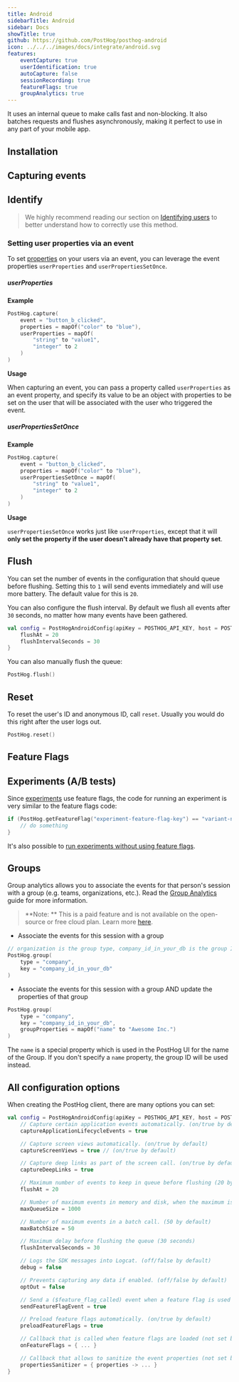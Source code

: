 ```yaml
---
title: Android
sidebarTitle: Android
sidebar: Docs
showTitle: true
github: https://github.com/PostHog/posthog-android
icon: ../../../images/docs/integrate/android.svg
features:
    eventCapture: true
    userIdentification: true
    autoCapture: false
    sessionRecording: true
    featureFlags: true
    groupAnalytics: true
---
```


It uses an internal queue to make calls fast and non-blocking. It also batches requests and flushes asynchronously, making it perfect to use in any part of your mobile app.


## Installation

<AndroidInstall />

## Capturing events

<AndroidSendEvents />

## Identify

> We highly recommend reading our section on [Identifying users](/docs/integrate/identifying-users) to better understand how to correctly use this method.

<AndroidIdentify />

### Setting user properties via an event

To set [properties](/docs/data/user-properties) on your users via an event, you can leverage the event properties `userProperties` and `userPropertiesSetOnce`.

##### userProperties

**Example**

```kotlin
PostHog.capture(
    event = "button_b_clicked",
    properties = mapOf("color" to "blue"),
    userProperties = mapOf(
        "string" to "value1",
        "integer" to 2
    )
)
```

**Usage**

When capturing an event, you can pass a property called `userProperties` as an event property, and specify its value to be an object with properties to be set on the user that will be associated with the user who triggered the event.

##### userPropertiesSetOnce

**Example**

```kotlin
PostHog.capture(
    event = "button_b_clicked",
    properties = mapOf("color" to "blue"),
    userPropertiesSetOnce = mapOf(
        "string" to "value1",
        "integer" to 2
    )
)
```

**Usage**

`userPropertiesSetOnce` works just like `userProperties`, except that it will **only set the property if the user doesn't already have that property set**.

## Flush

You can set the number of events in the configuration that should queue before flushing.
Setting this to `1` will send events immediately and will use more battery. The default value for this is `20`.

You can also configure the flush interval. By default we flush all events after `30` seconds,
no matter how many events have been gathered.

```kotlin
val config = PostHogAndroidConfig(apiKey = POSTHOG_API_KEY, host = POSTHOG_HOST).apply { 
    flushAt = 20
    flushIntervalSeconds = 30
}
```

You can also manually flush the queue:

```kotlin
PostHog.flush() 
```

## Reset

To reset the user's ID and anonymous ID, call `reset`. Usually you would do this right after the user logs out.

```kotlin
PostHog.reset()
```

## Feature Flags


<FeatureFlagsLibsIntro />


<AndroidFeatureFlagsCode />

## Experiments (A/B tests)

Since [experiments](/docs/experiments/manual) use feature flags, the code for running an experiment is very similar to the feature flags code:

```kotlin
if (PostHog.getFeatureFlag("experiment-feature-flag-key") == "variant-name") {
    // do something
}
```

It's also possible to [run experiments without using feature flags](/docs/experiments/running-experiments-without-feature-flags).

## Groups

Group analytics allows you to associate the events for that person's session with a group (e.g. teams, organizations, etc.). Read the [Group Analytics](/docs/user-guides/group-analytics) guide for more information.

> **Note: ** This is a paid feature and is not available on the open-source or free cloud plan. Learn more [here](/pricing).

-   Associate the events for this session with a group

```kotlin
// organization is the group type, company_id_in_your_db is the group ID
PostHog.group(
    type = "company", 
    key = "company_id_in_your_db"
)
```

-   Associate the events for this session with a group AND update the properties of that group

```kotlin
PostHog.group(
    type = "company", 
    key = "company_id_in_your_db",
    groupProperties = mapOf("name" to "Awesome Inc.")
)
```

The `name` is a special property which is used in the PostHog UI for the name of the Group. If you don't specify a `name` property, the group ID will be used instead.

## All configuration options

When creating the PostHog client, there are many options you can set:

```kotlin
val config = PostHogAndroidConfig(apiKey = POSTHOG_API_KEY, host = POSTHOG_HOST).apply {
    // Capture certain application events automatically. (on/true by default)
    captureApplicationLifecycleEvents = true

    // Capture screen views automatically. (on/true by default)
    captureScreenViews = true // (on/true by default)

    // Capture deep links as part of the screen call. (on/true by default)
    captureDeepLinks = true

    // Maximum number of events to keep in queue before flushing (20 by default)
    flushAt = 20

    // Number of maximum events in memory and disk, when the maximum is exceed, the oldest event is deleted and the new one takes place. (1000 by default)
    maxQueueSize = 1000

    // Number of maximum events in a batch call. (50 by default)
    maxBatchSize = 50

    // Maximum delay before flushing the queue (30 seconds)
    flushIntervalSeconds = 30

    // Logs the SDK messages into Logcat. (off/false by default)
    debug = false

    // Prevents capturing any data if enabled. (off/false by default)
    optOut = false

    // Send a ($feature_flag_called) event when a feature flag is used automatically. (on/true by default)
    sendFeatureFlagEvent = true

    // Preload feature flags automatically. (on/true by default)
    preloadFeatureFlags = true

    // Callback that is called when feature flags are loaded (not set by default)
    onFeatureFlags = { ... }

    // Callback that allows to sanitize the event properties (not set by default)
    propertiesSanitizer = { properties -> ... }
}
```
